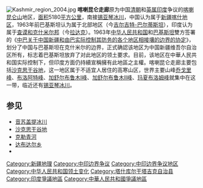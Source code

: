 {{unreferenced|time=2012-8-17}} 
{{Location map|China Xinjiang Southern|width      = 300px
|caption    = 喀喇昆仑走廊和阿克赛钦在中国新疆域内以阴影部分表示
|label=喀喇昆仑走廊|position=top|lat_deg    = 36
|lat_min    = 01
|lat_sec    = 33
|lat_dir    = N
|lon_deg    = 76
|lon_min    = 38
|lon_sec    = 46
|lon_dir    = E
}}
[[File:Kashmir_region_2004.jpg|thumb]]
'''喀喇昆仑走廊'''原为中国[[清朝|清朝]]和[[英属印度|英属印度]]争议的[[喀喇昆仑山|喀喇昆仑山]]地区，[[面积|面积]]5180[[平方公里|平方公里]]，南接[[锡亚琴冰川|锡亚琴冰川]]，中国认为属于[[新疆|新疆]][[喀什地区|喀什地区]]，1963年前巴基斯坦认为属于北部地区（今[[吉尔吉特-巴尔蒂斯坦|吉尔吉特-巴尔蒂斯坦]]），印度认为属于[[查谟和克什米尔邦|查谟和克什米尔邦]]（今[[拉达克|拉达克]]）。1963年[[中华人民共和国|中华人民共和国]]和[[巴基斯坦|巴基斯坦]]雙方签署的《[[中巴关于中国新疆和由巴实际控制其防务的各个地区相接壤的边界的协定|中巴关于中国新疆和由巴实际控制其防务的各个地区相接壤的边界的协定]]》，划分了中国与巴基斯坦在克什米尔的边界，正式确認该地区为中国新疆维吾尔自治区所有，标志着巴基斯坦放弃了对此地区的领土要求。目前，该地区在中華人民共和国实际控制下，但印度方面仍持續宣稱擁有此地區之主權。喀喇昆仑走廊主要包括[[沙克思干谷地|沙克思干谷地]]，这一地区属于不适宜人居住的高寒山区，世界主要山峰[[乔戈里峰|乔戈里峰]]、[[布洛阿特峰|布洛阿特峰]]、[[加舒尔布鲁木I峰|加舒尔布鲁木I峰]]、[[加舒尔布鲁木II峰|加舒尔布鲁木II峰]]、[[玛夏布洛姆峰|玛夏布洛姆峰]]就集中在这一带，临近还有[[锡亚琴冰川|锡亚琴冰川]]。

==参见==
*[[音苏盖提冰川|音苏盖提冰川]]
*[[沙克思干谷地|沙克思干谷地]]
*[[克勒青河|克勒青河]]
*[[达布达尔乡|达布达尔乡]]
*{{tsl|en|Sarpo_Laggo_Glacier|Sarpo Laggo Glacier}}

{{中国－巴基斯坦关系}}
{{亚洲东南部领土争议}}
{{DEFAULTSORT:T}}

[[Category:新疆地理|Category:新疆地理]]
[[Category:中印边界争议|Category:中印边界争议]] 
[[Category:中印边界争议地区|Category:中印边界争议地区]]
[[Category:中华人民共和国领土变化|Category:中华人民共和国领土变化]]
[[Category:塔什库尔干塔吉克自治县|Category:塔什库尔干塔吉克自治县]]
[[Category:印度爭議地區|Category:印度爭議地區]]
[[Category:中華人民共和國爭議地區|Category:中華人民共和國爭議地區]]

{{china-geo-stub}}
{{PRChina-stub}}